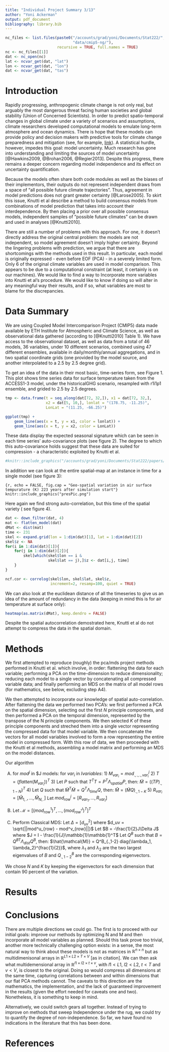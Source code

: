 ```yaml
---
title: "Individual Project Summary 3/13"
author: "Yoni Ackerman"
output: pdf_document
bibliography: library.bib
---
```


```r
nc_files <- list.files(paste0("/accounts/grad/yoni/Documents/Stat222/",
                              "data/cmip5-ng/"),
                       recursive = TRUE, full.names = TRUE)
nc <- nc_files[[1]]
dat <- nc_open(nc)
lat <- ncvar_get(dat, "lat")
lon <- ncvar_get(dat, "lon")
dat <- ncvar_get(dat, "tas")
```

# Introduction

Rapidly progressing, anthropogenic climate change is
not only real, but arguably the most dangerous threat facing human societies
and global stability (Union of Concerned Scientists). In order to predict spatio-temporal
changes in global climate under a variety of scenarios and assumptions, climate
researchers developed computational models to emulate long-term atmosphere and ocean
dynamics. There is hope that these models can provide policy and decision makers with
predictive tools for climate change preparedness and mitigation (see, for example,
[link](http://climateprospectus.org/)). A statistical hurdle, however, impedes this
goal: model uncertainty. Much research
has gone into understanding and limiting the sources of model uncertainty
[@Hawkins2009, @Brohan2006, @Regier2013].
Despite this progress, there remains a deeper concern
regarding model independence and its effect on uncertainty quantification.

Because the models often share both code modules as well as the
biases of their implementors, their outputs do not represent
independent draws
from a space of "all possible future climate trajectories". Thus, agreement in model
predictions does not grant greater certainty [@Larose2005]. To skirt this
issue, Knutti et al describe a method to build consensus models from combinations of
model prediction that takes into account their interdependence. By then placing a
prior over all possible consensus models, independent samples of "possible future 
climates" can be drawn and used in analyses [@Knutti2010].

There are still a number of problems with this approach. For one, it doesn't directly
address the original central problem: the models are not
independent, so model agreement doesn't imply higher certainty. Beyond the lingering
problems with prediction, we argue that there are shortcomings with the methods used
in this result. In particular, each model is originally expressed - even before EOF
(PCA) - in a severely limited form. Only 6 of the original climate variables are used
in model comparison. This appears to be due to a computational constraint (at least,
it certainly is on our machines). We would like to find a way to Incorporate more
variables into Knutti et al's
procedure. We would like to know if doing so will alter in any meaningful way
their results, and if so, what variables are most to blame for the discrepancies.

# Data Summary

We are using Coupled Model Intercomparison Project (CMIP5) data
made available by ETH Institute for Atmospheric and Climate Science, as well as
observational data gathered
(according to [@Knutti2010] Table 1). We have access to the observational dataset,
as well as data from a total of 46 models, 36 variables, under 10 different
scenarios,
combined using 47 different ensembles, available in daily/monthly/annual
aggregations, and in two spatial coordinate grids (one provided by the model source,
and another interpolated to a 2.5 by 2.5 degree grid).

To get an idea of the data in their most basic, time-series form, see Figure 1. This
plot shows time series data for surface temperature taken from the ACCESS1-3
model, under the historicalGHG scenario, resampled with r1i1p1 ensemble, and grided
to 2.5 by 2.5 degrees.

```r
tmp <- data.frame(t = seq_along(dat[72, 32,]), x1 = dat[72, 32,],
                  x2 = dat[5, 10,], lonlat = "(178.75, -11.25)",
                  LonLat = "(11.25, -66.25)")

ggplot(tmp) +
    geom_line(aes(x = t, y = x1, color = lonlat)) +
    geom_line(aes(x = t, y = x2, color = LonLat))
```

These data display the expected seasonal signature which can be seen in each
time series' auto-covariance plots (see figure 2). The degree to which this
auto-covariance holds suggest that these data are suited for compression - a
characteristic exploited by Knutti et al.

```r
#knitr::include_graphics("/accounts/grad/yoni/Documents/Stat222/papers/boxpot.jpg")
```

In addition we can look at the entire spatial-map at an instance in time for
a single model (see figure 3):

```{r, echo = FALSE,
fig.cap = "Geo-spatial variation in air surface tempurature (K) 223 years after
simulation start"}
knitr::include_graphics("presPic.png")
```

Here again we find strong auto-correlation, but this time of the spatial variety (
see figure 4).

```r
dat <- down_filter(dat, 4)
mat <- flatten_model(dat)
dMat <- dist(mat)
time <- 231
skel <- expand.grid(lon = 1:dim(dat)[1], lat = 1:dim(dat)[2])
skel$z <- NA
for(i in 1:dim(dat)[1]){
    for(j in 1:dim(dat)[2]){
        skel[which(skel$lon == i &
                   skel$lat == j),]$z <- dat[i,j, time]
    }
}

ncf.cor <- correlog(skel$lon, skel$lat, skel$z,
                    increment=2, resamp=100, quiet = TRUE)
```

We can also look at the euclidean distance of all the timeseries to give us
an idea of the amount of redundancy in the data (keeping in mind this is for
air temperature at surface only):

```r
heatmap(as.matrix(dMat), keep.dendro = FALSE)
```

Despite the spatial autocorrelation demostrated here, Knutti et al do not attempt to
compress the data in the spatial domain. 

# Methods

We first attempted to reproduce (roughly) the pca/mds project methods performed in
Knutti et al. which involve, in order: flattening the data for each variable;
performing a PCA on the time-dimension to reduce dimensionality; reducing each model
to a single vector by concatenating all compressed variable data; and finally
performing an MDS on the matrix of all model rows (for mathematics, see below,
excluding step A4).

We then attempted to incorporate our knowledge of spatial auto-correlation.
After flattening the data we performed two PCA's: we first performed a
PCA on the spatial dimension, selecting out the first $N$ principle components,
and then
performed a PCA on the temporal dimension, represented by the transpose of the N
principle components. We then selected $K$ of these principle components and
streched them into a single vector representing the compressed data for that model
variable. We then concatenate the vectors for all model variables involved to form
a row representing the entire model in compressed form.
With this row of data, we then proceeded with the Knutti et al methods, assembling
a model matrix and performing an MDS on the model distances.

Our algorithm 

A) for $mod^j$ in $J models:
    for $var_i$ in $I variables$:
        1) $M_{var_i} = mod^j_{.,.,.,var_i}$
        2) $T = (flatten(M_{var_i}))^T$
        3) Let $P$ such that $T^TT = P^T\Lambda_{spatial} P$, then:
           $\tilde{M} = ((TP)_{.,1-N})^T$
        4) Let $Q$ such that $\tilde{M}^T\tilde{M} = Q^T\Lambda_{time} Q$, then:
           $\hat{M} = (\tilde{M}Q)_{.,1-K}$
        5) $R_{var_i} = [\hat{M}_{1,.}, ..., \hat{M}_{N,.}]$
    Let $mod^j_{row} = [R_{var_1}, ..., R_{var_I}]$

B) Let $\mathcal{M} = [(mod^1_{row})^T, ..., (mod^J_{row})^T]^T$
C) Perform Classical MDS:
   Let $\Delta = [d_{uv}^2]$ where $d_uv = \sqrt{||mod^u_{row} - mod^v_{row}||}$
   Let $B = -\frac{1}{2}J\Delta J$ where $J = I - \frac{1}{J}\mathbb{1}\mathbb{1}^T$
   Let $Q^B$ such that $B = Q^{BT}\Lambda_{dist}Q^B$, then:
       $\hat{\mathcal{M}} = Q^B_{.,1-2} diag{\lambda_1, \lambda_2}^{frac{1}{2}}$,
       where $\lambda_1$ and $\lambda_2$ are the two largest eigenvalues of $B$ and
       $Q^B_{.,1-2}$ are the corresponding eigenvectors.

We chose $N$ and $K$ by keeping the eigenvectors for each dimension that contain 90
percent of the variation.

# Results 



# Conclusions



There are multiple directions we could go. The first is to proceed with our initial
goals: improve our methods by optimizing N and M and then incorporate all model
variables as planned. Should this task prove too trivial, another more technically
challenging option exists: in a sense, the most natural way to think about these
models is not as matrices in $\mathbb{R}^{n\times n}$ but as multidimenisonal arrays
in $\mathbb{R}^{L1\times L2 \times T\times V}$ [as in citation]. We can then ask what
multidemensional array in $\mathbb{R}^{l1 \times l2 \times t\times v}$, with
$l1 < L1$, $l2 < L2$, $t < T$ and $v < V$, is closest to the original. Doing so
would compress all dimensions at the same time, capturing correlations
between and within dimensions that our flat PCA methods cannot. The caveats to
this direction are the mathematics, the implementation, and the lack of guaranteed
improvement in the results (given the effort needed for caveats one and two).
Nonetheless, it is something to keep in mind.

Alternatively, we could switch gears all together. Instead of trying to improve on
methods that sweep Independence under the rug, we could try to quantify the degree
of non-independence. So far, we have found no indications in the literature that this
has been done.

# References
